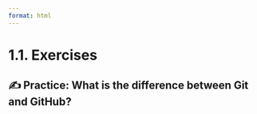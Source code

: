 ```yaml
---
format: html
---
```


<script src='../../src/quiz.js'></script>

# 1.1. Exercises

## ✍️ Practice: What is the difference between Git and GitHub?

<div id='mcq1'></div>
<script>
    generateQuiz(
        'mcq1',
        'Question 1',
        'Which of the following is not a good reason to use version control:',
        {
        'Version control tools provide transparency on how a project evolved by tracking the history of documents, and who made what changes to those documents.': 'This is one of the main benefits of version control! Remember that we can track the changes we did to the projects by reading the commit messages.',
        'Version control tools usually include a remote/cloud repository hosting service that can act as a backup of your local files (i.e., the files on your computer).': 'Even though you can use Git without an associated hosting service, it is a very common practice to do so. It allows you not only to keep a backup of your work, but also to socialize and work collaboratively. For example, in this course, we are using GitHub to host our remote repositories.',
        'In practice, most data science projects involve collaboration on documents that contain code (e.g., Jupyter notebooks), and version control tools facilitate collaboration on such documents.': 'One of the great advantages of version control tools is that they facilitate collaboration. We will learn more on how to use Git/GitHub collaboratively in the next modules.',
        'Version control tools check the accuracy of your code.': 'Correct! Version control has many benefits, as described in the previous answers (1, 2, and 3), but checking the accuracy of your code is not one of them.',
        },
        'Version control tools check the accuracy of your code.',
    );
</script>

<div id='mcq2'></div>
<script>
    generateQuiz(
        'mcq2',
        'True or False',
        '<b>Git</b> is a remote/cloud repository hosting service where you can backup and share your files with collaborators.',
        {
        'True': 'Git is a tool for version control that is used locally on your computer, whereas GitHub is an example of a remote/cloud repository hosting service where you can backup and share your files with collaborators.',
        'False': 'Git is a tool for version control that is used locally on your computer.',
        },
        'False',
    );
</script>

<div id='mcq3'></div>
<script>
    generateQuiz(
        'mcq3',
        'True or False',
        'Are you getting the same information if you <b>download</b> a repository from GitHub than if you <b>clone</b> it?',
        {
        'True': 'Try downloading a project and clone it and check if you can find any difference between the two options.',
        'False': 'When you clone a Git repository from GitHub you get the hidden <code>.git</code> directory that contains all the history of the changes that Git knows about for that repository, and you get a remote that is already set up to push to the repository on GitHub (this makes it so that once you make changes that are added and committed to Git, all you need to do is push the changes to GitHub). If you instead use the "Download ZIP" link you do not get the git history (stored in <code>.git</code>) nor a set-up remote for pushing to GitHub.',
        },
        'False',
    );
</script>
